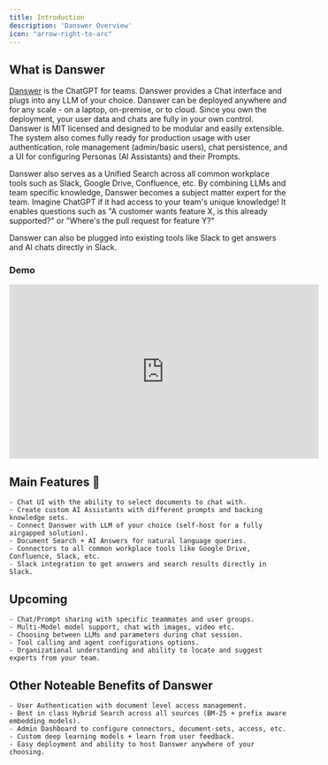 ```yaml
---
title: Introduction
description: 'Danswer Overview'
icon: "arrow-right-to-arc"
---
```


## What is Danswer

[Danswer](https://github.com/danswer-ai/danswer) is the ChatGPT for teams. Danswer provides a Chat interface and plugs
into any LLM of your choice. Danswer can be deployed anywhere and for any scale - on a laptop, on-premise, or to cloud.
Since you own the deployment, your user data and chats are fully in your own control. Danswer is MIT licensed and
designed to be modular and easily extensible. The system also comes fully ready for production usage with user
authentication, role management (admin/basic users), chat persistence, and a UI for configuring Personas (AI Assistants)
and their Prompts.

Danswer also serves as a Unified Search across all common workplace tools such as Slack, Google Drive, Confluence, etc.
By combining LLMs and team specific knowledge, Danswer becomes a subject matter expert for the team. Imagine ChatGPT if
it had access to your team's unique knowledge! It enables questions such as "A customer wants feature X,
is this already supported?" or "Where's the pull request for feature Y?"

Danswer can also be plugged into existing tools like Slack to get answers and AI chats directly in Slack.

### **Demo**

<iframe
  width="560"
  height="315"
  src="https://www.youtube.com/embed/GyHKp0Ncefc"
  title="Danswer Demo"
  frameBorder="0"
  allow="accelerometer; autoplay; clipboard-write; encrypted-media; gyroscope; picture-in-picture; fullscreen;"
  allowfullscreen
></iframe>


## Main Features 💃
    - Chat UI with the ability to select documents to chat with.
    - Create custom AI Assistants with different prompts and backing knowledge sets.
    - Connect Danswer with LLM of your choice (self-host for a fully airgapped solution).
    - Document Search + AI Answers for natural language queries.
    - Connectors to all common workplace tools like Google Drive, Confluence, Slack, etc.
    - Slack integration to get answers and search results directly in Slack.


## Upcoming
    - Chat/Prompt sharing with specific teammates and user groups.
    - Multi-Model model support, chat with images, video etc.
    - Choosing between LLMs and parameters during chat session.
    - Tool calling and agent configurations options.
    - Organizational understanding and ability to locate and suggest experts from your team.


## Other Noteable Benefits of Danswer
    - User Authentication with document level access management.
    - Best in class Hybrid Search across all sources (BM-25 + prefix aware embedding models).
    - Admin Dashboard to configure connectors, document-sets, access, etc.
    - Custom deep learning models + learn from user feedback.
    - Easy deployment and ability to host Danswer anywhere of your choosing.

